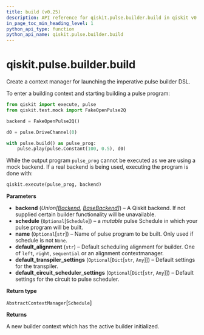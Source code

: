 ```yaml
---
title: build (v0.25)
description: API reference for qiskit.pulse.builder.build in qiskit v0.25
in_page_toc_min_heading_level: 1
python_api_type: function
python_api_name: qiskit.pulse.builder.build
---
```


<span id="qiskit-pulse-builder-build" />

# qiskit.pulse.builder.build

<Function id="qiskit.pulse.builder.build" isDedicatedPage={true} github="https://github.com/qiskit/qiskit/tree/stable/0.17/qiskit/pulse/builder.py" signature="build(backend=None, schedule=None, name=None, default_alignment='left', default_transpiler_settings=None, default_circuit_scheduler_settings=None)">
  Create a context manager for launching the imperative pulse builder DSL.

  To enter a building context and starting building a pulse program:

  ```python
  from qiskit import execute, pulse
  from qiskit.test.mock import FakeOpenPulse2Q

  backend = FakeOpenPulse2Q()

  d0 = pulse.DriveChannel(0)

  with pulse.build() as pulse_prog:
      pulse.play(pulse.Constant(100, 0.5), d0)
  ```

  While the output program `pulse_prog` cannot be executed as we are using a mock backend. If a real backend is being used, executing the program is done with:

  ```python
  qiskit.execute(pulse_prog, backend)
  ```

  **Parameters**

  *   **backend** (*Union\[*[*Backend*](qiskit.providers.Backend "qiskit.providers.Backend")*,* [*BaseBackend*](qiskit.providers.BaseBackend "qiskit.providers.BaseBackend")*]*) – A Qiskit backend. If not supplied certain builder functionality will be unavailable.
  *   **schedule** (`Optional`\[`Schedule`]) – a *mutable* pulse Schedule in which your pulse program will be built.
  *   **name** (`Optional`\[`str`]) – Name of pulse program to be built. Only used if schedule is not `None`.
  *   **default\_alignment** (`str`) – Default scheduling alignment for builder. One of `left`, `right`, `sequential` or an alignment contextmanager.
  *   **default\_transpiler\_settings** (`Optional`\[`Dict`\[`str`, `Any`]]) – Default settings for the transpiler.
  *   **default\_circuit\_scheduler\_settings** (`Optional`\[`Dict`\[`str`, `Any`]]) – Default settings for the circuit to pulse scheduler.

  **Return type**

  `AbstractContextManager`\[`Schedule`]

  **Returns**

  A new builder context which has the active builder initialized.
</Function>

